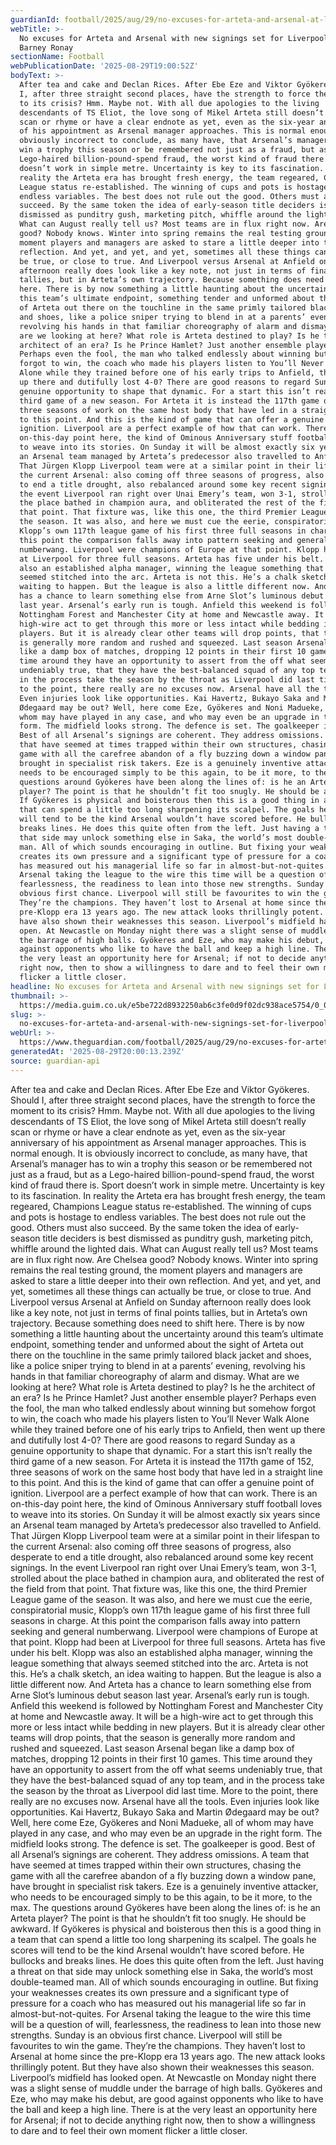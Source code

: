 ```yaml
---
guardianId: football/2025/aug/29/no-excuses-for-arteta-and-arsenal-at-liverpool
webTitle: >-
  No excuses for Arteta and Arsenal with new signings set for Liverpool trip |
  Barney Ronay
sectionName: Football
webPublicationDate: '2025-08-29T19:00:52Z'
bodyText: >-
  After tea and cake and Declan Rices. After Ebe Eze and Viktor Gyökeres. Should
  I, after three straight second places, have the strength to force the moment
  to its crisis? Hmm. Maybe not. With all due apologies to the living
  descendants of TS Eliot, the love song of Mikel Arteta still doesn’t really
  scan or rhyme or have a clear endnote as yet, even as the six-year anniversary
  of his appointment as Arsenal manager approaches. This is normal enough. It is
  obviously incorrect to conclude, as many have, that Arsenal’s manager has to
  win a trophy this season or be remembered not just as a fraud, but as a
  Lego-haired billion-pound-spend fraud, the worst kind of fraud there is. Sport
  doesn’t work in simple metre. Uncertainty is key to its fascination. In
  reality the Arteta era has brought fresh energy, the team regeared, Champions
  League status re-established. The winning of cups and pots is hostage to
  endless variables. The best does not rule out the good. Others must also
  succeed. By the same token the idea of early-season title deciders is best
  dismissed as punditry gush, marketing pitch, whiffle around the lighted dais.
  What can August really tell us? Most teams are in flux right now. Are Chelsea
  good? Nobody knows. Winter into spring remains the real testing ground, the
  moment players and managers are asked to stare a little deeper into their own
  reflection. And yet, and yet, and yet, sometimes all these things can actually
  be true, or close to true. And Liverpool versus Arsenal at Anfield on Sunday
  afternoon really does look like a key note, not just in terms of final points
  tallies, but in Arteta’s own trajectory. Because something does need to shift
  here. There is by now something a little haunting about the uncertainty around
  this team’s ultimate endpoint, something tender and unformed about the sight
  of Arteta out there on the touchline in the same primly tailored black jacket
  and shoes, like a police sniper trying to blend in at a parents’ evening,
  revolving his hands in that familiar choreography of alarm and dismay. What
  are we looking at here? What role is Arteta destined to play? Is he the
  architect of an era? Is he Prince Hamlet? Just another ensemble player?
  Perhaps even the fool, the man who talked endlessly about winning but somehow
  forgot to win, the coach who made his players listen to You’ll Never Walk
  Alone while they trained before one of his early trips to Anfield, then went
  up there and dutifully lost 4-0? There are good reasons to regard Sunday as a
  genuine opportunity to shape that dynamic. For a start this isn’t really the
  third game of a new season. For Arteta it is instead the 117th game of 152,
  three seasons of work on the same host body that have led in a straight line
  to this point. And this is the kind of game that can offer a genuine point of
  ignition. Liverpool are a perfect example of how that can work. There is an
  on-this-day point here, the kind of Ominous Anniversary stuff football loves
  to weave into its stories. On Sunday it will be almost exactly six years since
  an Arsenal team managed by Arteta’s predecessor also travelled to Anfield.
  That Jürgen Klopp Liverpool team were at a similar point in their lifespan to
  the current Arsenal: also coming off three seasons of progress, also desperate
  to end a title drought, also rebalanced around some key recent signings. In
  the event Liverpool ran right over Unai Emery’s team, won 3-1, strolled about
  the place bathed in champion aura, and obliterated the rest of the field from
  that point. That fixture was, like this one, the third Premier League game of
  the season. It was also, and here we must cue the eerie, conspiratorial music,
  Klopp’s own 117th league game of his first three full seasons in charge. At
  this point the comparison falls away into pattern seeking and general
  numberwang. Liverpool were champions of Europe at that point. Klopp had been
  at Liverpool for three full seasons. Arteta has five under his belt. Klopp was
  also an established alpha manager, winning the league something that always
  seemed stitched into the arc. Arteta is not this. He’s a chalk sketch, an idea
  waiting to happen. But the league is also a little different now. And Arteta
  has a chance to learn something else from Arne Slot’s luminous debut season
  last year. Arsenal’s early run is tough. Anfield this weekend is followed by
  Nottingham Forest and Manchester City at home and Newcastle away. It will be a
  high-wire act to get through this more or less intact while bedding in new
  players. But it is already clear other teams will drop points, that the season
  is generally more random and rushed and squeezed. Last season Arsenal began
  like a damp box of matches, dropping 12 points in their first 10 games. This
  time around they have an opportunity to assert from the off what seems
  undeniably true, that they have the best-balanced squad of any top team, and
  in the process take the season by the throat as Liverpool did last time. More
  to the point, there really are no excuses now. Arsenal have all the tools.
  Even injuries look like opportunities. Kai Havertz, Bukayo Saka and Martin
  Ødegaard may be out? Well, here come Eze, Gyökeres and Noni Madueke, all of
  whom may have played in any case, and who may even be an upgrade in the right
  form. The midfield looks strong. The defence is set. The goalkeeper is good.
  Best of all Arsenal’s signings are coherent. They address omissions. A team
  that have seemed at times trapped within their own structures, chasing the
  game with all the carefree abandon of a fly buzzing down a window pane, have
  brought in specialist risk takers. Eze is a genuinely inventive attacker, who
  needs to be encouraged simply to be this again, to be it more, to the max. The
  questions around Gyökeres have been along the lines of: is he an Arteta
  player? The point is that he shouldn’t fit too snugly. He should be awkward.
  If Gyökeres is physical and boisterous then this is a good thing in a team
  that can spend a little too long sharpening its scalpel. The goals he scores
  will tend to be the kind Arsenal wouldn’t have scored before. He bullocks and
  breaks lines. He does this quite often from the left. Just having a threat on
  that side may unlock something else in Saka, the world’s most double-teamed
  man. All of which sounds encouraging in outline. But fixing your weaknesses
  creates its own pressure and a significant type of pressure for a coach who
  has measured out his managerial life so far in almost-but-not-quites. For
  Arsenal taking the league to the wire this time will be a question of will,
  fearlessness, the readiness to lean into those new strengths. Sunday is an
  obvious first chance. Liverpool will still be favourites to win the game.
  They’re the champions. They haven’t lost to Arsenal at home since the
  pre-Klopp era 13 years ago. The new attack looks thrillingly potent. But they
  have also shown their weaknesses this season. Liverpool’s midfield has looked
  open. At Newcastle on Monday night there was a slight sense of muddle under
  the barrage of high balls. Gyökeres and Eze, who may make his debut, are good
  against opponents who like to have the ball and keep a high line. There is at
  the very least an opportunity here for Arsenal; if not to decide anything
  right now, then to show a willingness to dare and to feel their own moment
  flicker a little closer.
headline: No excuses for Arteta and Arsenal with new signings set for Liverpool trip
thumbnail: >-
  https://media.guim.co.uk/e5be722d8932250ab6c3fe0d9f02dc938ace5754/0_0_2500_2000/500.jpg
slug: >-
  no-excuses-for-arteta-and-arsenal-with-new-signings-set-for-liverpool-trip-or-barney-ronay
webUrl: >-
  https://www.theguardian.com/football/2025/aug/29/no-excuses-for-arteta-and-arsenal-at-liverpool
generatedAt: '2025-08-29T20:00:13.239Z'
source: guardian-api
---
```

After tea and cake and Declan Rices. After Ebe Eze and Viktor Gyökeres. Should I, after three straight second places, have the strength to force the moment to its crisis? Hmm. Maybe not. With all due apologies to the living descendants of TS Eliot, the love song of Mikel Arteta still doesn’t really scan or rhyme or have a clear endnote as yet, even as the six-year anniversary of his appointment as Arsenal manager approaches. This is normal enough. It is obviously incorrect to conclude, as many have, that Arsenal’s manager has to win a trophy this season or be remembered not just as a fraud, but as a Lego-haired billion-pound-spend fraud, the worst kind of fraud there is. Sport doesn’t work in simple metre. Uncertainty is key to its fascination. In reality the Arteta era has brought fresh energy, the team regeared, Champions League status re-established. The winning of cups and pots is hostage to endless variables. The best does not rule out the good. Others must also succeed. By the same token the idea of early-season title deciders is best dismissed as punditry gush, marketing pitch, whiffle around the lighted dais. What can August really tell us? Most teams are in flux right now. Are Chelsea good? Nobody knows. Winter into spring remains the real testing ground, the moment players and managers are asked to stare a little deeper into their own reflection. And yet, and yet, and yet, sometimes all these things can actually be true, or close to true. And Liverpool versus Arsenal at Anfield on Sunday afternoon really does look like a key note, not just in terms of final points tallies, but in Arteta’s own trajectory. Because something does need to shift here. There is by now something a little haunting about the uncertainty around this team’s ultimate endpoint, something tender and unformed about the sight of Arteta out there on the touchline in the same primly tailored black jacket and shoes, like a police sniper trying to blend in at a parents’ evening, revolving his hands in that familiar choreography of alarm and dismay. What are we looking at here? What role is Arteta destined to play? Is he the architect of an era? Is he Prince Hamlet? Just another ensemble player? Perhaps even the fool, the man who talked endlessly about winning but somehow forgot to win, the coach who made his players listen to You’ll Never Walk Alone while they trained before one of his early trips to Anfield, then went up there and dutifully lost 4-0? There are good reasons to regard Sunday as a genuine opportunity to shape that dynamic. For a start this isn’t really the third game of a new season. For Arteta it is instead the 117th game of 152, three seasons of work on the same host body that have led in a straight line to this point. And this is the kind of game that can offer a genuine point of ignition. Liverpool are a perfect example of how that can work. There is an on-this-day point here, the kind of Ominous Anniversary stuff football loves to weave into its stories. On Sunday it will be almost exactly six years since an Arsenal team managed by Arteta’s predecessor also travelled to Anfield. That Jürgen Klopp Liverpool team were at a similar point in their lifespan to the current Arsenal: also coming off three seasons of progress, also desperate to end a title drought, also rebalanced around some key recent signings. In the event Liverpool ran right over Unai Emery’s team, won 3-1, strolled about the place bathed in champion aura, and obliterated the rest of the field from that point. That fixture was, like this one, the third Premier League game of the season. It was also, and here we must cue the eerie, conspiratorial music, Klopp’s own 117th league game of his first three full seasons in charge. At this point the comparison falls away into pattern seeking and general numberwang. Liverpool were champions of Europe at that point. Klopp had been at Liverpool for three full seasons. Arteta has five under his belt. Klopp was also an established alpha manager, winning the league something that always seemed stitched into the arc. Arteta is not this. He’s a chalk sketch, an idea waiting to happen. But the league is also a little different now. And Arteta has a chance to learn something else from Arne Slot’s luminous debut season last year. Arsenal’s early run is tough. Anfield this weekend is followed by Nottingham Forest and Manchester City at home and Newcastle away. It will be a high-wire act to get through this more or less intact while bedding in new players. But it is already clear other teams will drop points, that the season is generally more random and rushed and squeezed. Last season Arsenal began like a damp box of matches, dropping 12 points in their first 10 games. This time around they have an opportunity to assert from the off what seems undeniably true, that they have the best-balanced squad of any top team, and in the process take the season by the throat as Liverpool did last time. More to the point, there really are no excuses now. Arsenal have all the tools. Even injuries look like opportunities. Kai Havertz, Bukayo Saka and Martin Ødegaard may be out? Well, here come Eze, Gyökeres and Noni Madueke, all of whom may have played in any case, and who may even be an upgrade in the right form. The midfield looks strong. The defence is set. The goalkeeper is good. Best of all Arsenal’s signings are coherent. They address omissions. A team that have seemed at times trapped within their own structures, chasing the game with all the carefree abandon of a fly buzzing down a window pane, have brought in specialist risk takers. Eze is a genuinely inventive attacker, who needs to be encouraged simply to be this again, to be it more, to the max. The questions around Gyökeres have been along the lines of: is he an Arteta player? The point is that he shouldn’t fit too snugly. He should be awkward. If Gyökeres is physical and boisterous then this is a good thing in a team that can spend a little too long sharpening its scalpel. The goals he scores will tend to be the kind Arsenal wouldn’t have scored before. He bullocks and breaks lines. He does this quite often from the left. Just having a threat on that side may unlock something else in Saka, the world’s most double-teamed man. All of which sounds encouraging in outline. But fixing your weaknesses creates its own pressure and a significant type of pressure for a coach who has measured out his managerial life so far in almost-but-not-quites. For Arsenal taking the league to the wire this time will be a question of will, fearlessness, the readiness to lean into those new strengths. Sunday is an obvious first chance. Liverpool will still be favourites to win the game. They’re the champions. They haven’t lost to Arsenal at home since the pre-Klopp era 13 years ago. The new attack looks thrillingly potent. But they have also shown their weaknesses this season. Liverpool’s midfield has looked open. At Newcastle on Monday night there was a slight sense of muddle under the barrage of high balls. Gyökeres and Eze, who may make his debut, are good against opponents who like to have the ball and keep a high line. There is at the very least an opportunity here for Arsenal; if not to decide anything right now, then to show a willingness to dare and to feel their own moment flicker a little closer.
